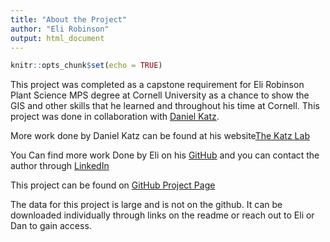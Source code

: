 ```yaml
---
title: "About the Project"
author: "Eli Robinson"
output: html_document
---
```


```r
knitr::opts_chunk$set(echo = TRUE)
```

This project was completed as a capstone requirement for Eli Robinson Plant Science MPS degree at Cornell University as a chance to show the GIS and other skills that he  learned and  throughout his time at Cornell. This project was done in collaboration with [Daniel Katz](https://cals.cornell.edu/daniel-katz).

More work done by Daniel Katz can be found at his website[The Katz Lab](https://www.thekatzlab.com/)

You Can find more work Done by Eli on his [GitHub](https://github.com/Eli-Robinson) and you can contact the author through [LinkedIn](https://www.linkedin.com/in/eli-robinson/)

This project can be found on [GitHub Project Page](https://github.com/Eli-Robinson/UrbanFIAAnalysis) 

The data for this project is large and is not on the github. It can be downloaded individually through links on the readme or reach out to Eli or Dan to gain access.